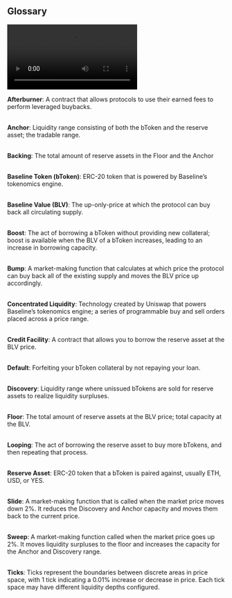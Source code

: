 ## Glossary

![Glossary](/assets/Glossary.mov)

**Afterburner**: A contract that allows protocols to use their earned fees to perform leveraged buybacks.

\
**Anchor**: Liquidity range consisting of both the bToken and the reserve asset; the tradable range.

\
**Backing**: The total amount of reserve assets in the Floor and the Anchor

\
**Baseline Token (bToken)**: ERC-20 token that is powered by Baseline’s tokenomics engine.

\
**Baseline Value (BLV)**: The up-only-price at which the protocol can buy back all circulating supply.

\
**Boost**: The act of borrowing a bToken without providing new collateral; boost is available when the BLV of a bToken increases, leading to an increase in borrowing capacity.

\
**Bump**: A market-making function that calculates at which price the protocol can buy back all of the existing supply and moves the BLV price up accordingly.

\
**Concentrated Liquidity**: Technology created by Uniswap that powers Baseline’s tokenomics engine; a series of programmable buy and sell orders placed across a price range.

\
**Credit Facility**: A contract that allows you to borrow the reserve asset at the BLV price.

\
**Default**: Forfeiting your bToken collateral by not repaying your loan.

\
**Discovery**: Liquidity range where unissued bTokens are sold for reserve assets to realize liquidity surpluses.

\
**Floor**: The total amount of reserve assets at the BLV price; total capacity at the BLV.

\
**Looping**: The act of borrowing the reserve asset to buy more bTokens, and then repeating that process.

\
**Reserve Asset**: ERC-20 token that a bToken is paired against, usually ETH, USD, or YES.

\
**Slide**: A market-making function that is called when the market price moves down 2%. It reduces the Discovery and Anchor capacity and moves them back to the current price.

\
**Sweep**: A market-making function called when the market price goes up 2%. It moves liquidity surpluses to the floor and increases the capacity for the Anchor and Discovery range.

\
**Ticks**: Ticks represent the boundaries between discrete areas in price space, with 1 tick indicating a 0.01% increase or decrease in price. Each tick space may have different liquidity depths configured.

